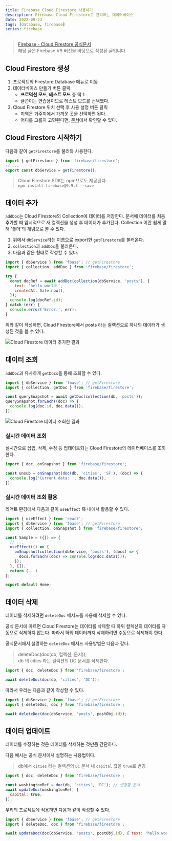 ```yaml
---
title: Firebase Cloud Firestore 사용하기
description: Firebase Cloud Firestore로 관리하는 데이터베이스
date: 2022-09-23
tags: [database, firebase]
series: firebase
---
```


> [Firebase - Cloud Firestore 공식문서](https://firebase.google.com/docs/firestore/quickstart)  
> 해당 글은 Firebase V9 버전을 바탕으로 작성된 글입니다.

## Cloud Firestore 생성

1. 프로젝트의 Firestore Database 메뉴로 이동
2. 데이터베이스 만들기 버튼 클릭
   - **프로덕션 모드**, **테스트 모드** 중 택 1
   - 글쓴이는 연습용이므로 테스트 모드를 선택했다.
3. Cloud Firestore 위치 선택 후 사용 설정 버튼 클릭
   - 지역은 거주지에서 가까운 곳을 선택하면 된다.
   - 어디를 고를지 고민된다면, [문서](https://firebase.google.com/docs/firestore/locations)에서 확인할 수 있다.

## Cloud Firestore 시작하기

다음과 같이 `getFirestore`를 불러와 사용한다.

```js:src/fbase.js
import { getFirestore } from 'firebase/firestore';
// ...
export const dbService = getFirestore();
```

> Cloud Firestore SDK는 npm으로도 제공된다.  
> `npm install firebase@9.9.3 --save`

## 데이터 추가

`addDoc`는 Cloud Firestore의 Collection에 데이터를 저장한다. 문서에 데이터를 처음 추가할 때 암시적으로 새 컬렉션을 생성 후 데이터가 추가된다.
Collection 이란 쉽게 말해 '폴더'의 개념으로 볼 수 있다.

1. 위에서 `dbService`라는 이름으로 export한 `getFirestore`를 불러온다.
2. `collection`과 `addDoc`을 불러온다.
3. 다음과 같은 형태로 작성할 수 있다.

```js
import { dbService } from 'fbase'; // getFirestore
import { collection, addDoc } from 'firebase/firestore';

try {
  const docRef = await addDoc(collection(dbService, 'posts'), {
    text: 'hello world!',
    createdAt: Date.now(),
  });
  console.log(docRef.id);
} catch (err) {
  console.error('Error:', err);
}
```

위와 같이 작성하면, Cloud Firestore에서 posts 라는 컬렉션으로 하나의 데이터가 생성된 것을 볼 수 있다.

<img
  src="/notes/database/firebase-firestore-01.png"
  alt="Cloud Firestore 데이터 추가한 결과"
/>

## 데이터 조회

`addDoc`과 유사하게 `getDocs`을 통해 조회할 수 있다.

```js
import { dbService } from 'fbase'; // getFirestore
import { collection, getDoc } from 'firebase/firestore';

const querySnapshot = await getDoc(collection(db, 'posts'));
querySnapshot.forEach((doc) => {
  console.log(doc.id, doc.data());
});
```

<img
  src="/notes/database/firebase-firestore-02.png"
  alt="Cloud Firestore 데이터 조회한 결과"
/>

### 실시간 데이터 조회

실시간으로 삽입, 삭제, 수정 등 업데이트되는 Cloud Firestore의 데이터베이스를 조회한다.

```js
import { doc, onSnapshot } from 'firebase/firestore';

const unsub = onSnapshot(doc(db, 'cities', 'SF'), (doc) => {
  console.log('Current data: ', doc.data());
});
```

### 실시간 데이터 조회 활용

리액트 환경에서 다음과 같이 `useEffect` 훅 내에서 활용할 수 있다.

```js
import { useEffect } from 'react';
import { dbService } from 'fbase'; // getFirestore
import { collection, onSnapshot } from 'firebase/firestore';

const Sample = ({}) => {
  // ...
  useEffect(() => {
    onSnapshot(collection(dbService, 'posts'), (docs) => {
      docs.forEach((doc) => console.log(doc.data()));
    });
  }, []);
  return (...)
};

export default Home;
```

## 데이터 삭제

데이터를 삭제하려면 `deleteDoc` 메서드를 사용해 삭제할 수 있다.

공식 문서에 따르면 Cloud Firestore는 데이터를 삭제할 때 하위 컬렉션의 데이터를 자동으로 삭제하지 않는다.
따라서 하위 데이터까지 삭제하려면 수동으로 삭제해야 한다.

공식문서에서 설명하는 `deleteDoc` 메서드 사용방법은 다음과 같다.

> deleteDoc(doc(db, 컬렉션, 문서));  
> db 의 cities 라는 컬렉션의 DC 문서를 삭제한다.

```js
import { doc, deleteDoc } from 'firebase/firestore';

await deleteDoc(doc(db, 'cities', 'DC'));
```

따라서 우리는 다음과 같이 작성할 수 있다.

```js
import { dbService } from 'fbase'; // getFirestore
import { deleteDoc, doc } from 'firebase/firestore';

await deleteDoc(doc(dbService, 'posts', postObj.id));
```

## 데이터 업데이트

데이터를 수정하는 것은 데이터를 삭제하는 것만큼 간단하다.

다음 예시는 공식 문서에서 설명하는 사용법이다.

> db에서 `cities` 라는 컬렉션의 `DC` 문서 내 `capital` 값을 `true`로 변경

```js
import { doc, deleteDoc } from 'firebase/firestore';

const washingtonRef = doc(db, 'cities', 'DC'); // 변경할 문서
await updateDoc(washingtonRef, {
  capital: true,
});
```

우리의 프로젝트에 적용하면 다음과 같이 작성할 수 있다.

```js
import { dbService } from 'fbase'; // getFirestore
import { deleteDoc, doc } from 'firebase/firestore';

await updateDoc(doc(dbService, 'posts', postObj.id), { text: 'hello world!' });
```
